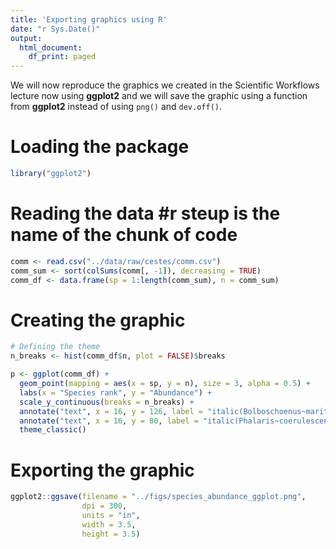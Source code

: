 ```yaml
---
title: 'Exporting graphics using R'
date: "r Sys.Date()"
output:
  html_document:
    df_print: paged
---
```


We will now reproduce the graphics we created in the Scientific Workflows lecture now using __ggplot2__ and we will save the graphic using a function from __ggplot2__ instead of using `png()`  and  `dev.off()`. 

# Loading the package

```r
library("ggplot2")
```


# Reading the data #r steup is the name of the chunk of code 

```r
comm <- read.csv("../data/raw/cestes/comm.csv")
comm_sum <- sort(colSums(comm[, -1]), decreasing = TRUE)
comm_df <- data.frame(sp = 1:length(comm_sum), n = comm_sum)
```

# Creating the graphic

```r
# Defining the theme
n_breaks <- hist(comm_df$n, plot = FALSE)$breaks

p <- ggplot(comm_df) + 
  geom_point(mapping = aes(x = sp, y = n), size = 3, alpha = 0.5) +
  labs(x = "Species rank", y = "Abundance") +
  scale_y_continuous(breaks = n_breaks) +
  annotate("text", x = 16, y = 126, label = "italic(Bolboschoenus~maritimus)", parse = TRUE, size = 2) +
  annotate("text", x = 16, y = 80, label = "italic(Phalaris~coerulescenss)", parse = TRUE, size = 2) +
  theme_classic()
```

# Exporting the graphic

```r


ggplot2::ggsave(filename = "../figs/species_abundance_ggplot.png", 
                dpi = 300, 
                units = "in", 
                width = 3.5, 
                height = 3.5)





```

